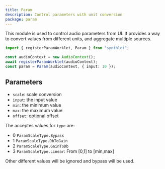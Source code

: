 ```yaml
---
title: Param
description: Control parameters with unit conversion
package: param
---
```


This module is used to control audio parameters from UI. It provides a way to convert values from different units, and aggregate multiple sources.

```ts
import { registerParamWorklet, Param } from "synthlet";

const audioContext = new AudioContext();
await registerParamWorklet(audioContext);
const param = Param(audioContext, { input: 10 });
```

## Parameters

- `scale`: scale conversion
- `input`: the input value
- `min`: the minimum value
- `max`: the maximum value
- `offset`: optional offset

The acceptes values for `type` are:

- 0 `ParamScaleType.Bypass`
- 1 `ParamScaleType.DbToGain`
- 2 `ParamScaleType.GainToDb`
- 3 `ParamScaleType.Linear`: From [0,1] to [min,max]

Other different values will be ignored and bypass will be used.
